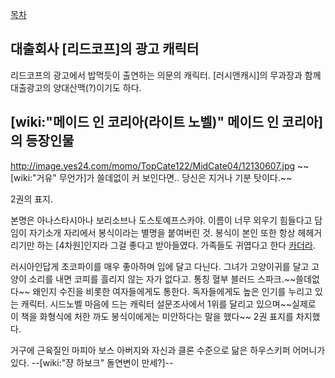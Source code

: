 [[목차]]

== 대출회사 [리드코프]의 광고 캐릭터 ==
리드코프의 광고에서 밥먹듯이 출연하는 의문의 캐릭터. [러시앤캐시]의 무과장과 함께 대출광고의 양대산맥(?)이기도 하다.

== [wiki:"메이드 인 코리아(라이트 노벨)" 메이드 인 코리아]의 등장인물 ==

http://image.yes24.com/momo/TopCate122/MidCate04/12130607.jpg 
~~[wiki:"거유" 무언가]가 쓸데없이 커 보인다면.. 당신은 지거나 기분 탓이다.~~

2권의 표지.

본명은 아나스타시아나 보리소브나 도스토예프스카야. 이름이 너무 외우기 힘들다고 담임이 자기소개 자리에서 봉식이라는 별명을 붙여버린 것. 봉식이 본인 또한 항상 헤헤거리기만 하는 [4차원]인지라 그걸 좋다고 받아들였다. 가족들도 귀엽다고 한다 [[카더라]].

러시아인답게 초코파이를 매우 좋아하며 입에 달고 다닌다. 그녀가 고양이귀를 달고 고양이 소리를 내면 코피를 흘리지 않는 자가 없다고. 통칭 혈부 블러드 스파크.~~쓸데없다~~ 왜인지 수진을 비롯한 여자들에게도 통한다. 독자들에게도 높은 인기를 누리고 있는 캐릭터. 시드노벨 마음에 드는 캐릭터 설문조사에서 1위를 달리고 있으며~~실제로 이 책을 화형식에 처한 까도 봉식이에게는 미안하다는 말을 했다~~ 2권 표지를 차지했다.

거구에 근육질인 마피아 보스 아버지와 자신과 클론 수준으로 닮은 하우스키퍼 어머니가 있다. --[wiki:"쟝 하보크" 돌연변이 만세?]--
